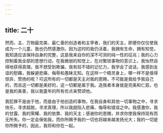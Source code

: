 ```yaml
---
---
---
```

title: 二十
---

然而，主、万物最完美、最仁善的创造者和主宰者，我们的天主，即便你仅仅使我成为一个儿童，我也仍然感激你。因为这时的我仍活着，我拥有生命，拥有知觉，我知道应该保持自身的完整，这是我来自你的深不可测的纯一性的征兆；我的心力控制着我全部的思想行动，在我微弱的知觉上，在对繁琐事物的意识上，我怡然自得地获得真理。我不想受到欺骗，我有较不错的记忆力，我学会了说话，我感到友谊的慰藉，我躲避悲痛、侮辱和愚昧无知。在这样一个精灵身上，哪一样不是值得惊异、赞扬的呢？可这所有的一切都是天主对我的恩赐，不可能是我给予我自己的，而且这一切都是美好的，这一切都是属于我。造我者本身就是完美和仁慈，也是我的美善，我以我童年的所有优点来赞颂他。

我犯罪不是由于他，而是由于他创造的事物，在我自身和其他一切事物之中，寻求快乐，寻求超脱，寻求真理，所以我就陷入悲痛、侮辱和错误之中。我感激你，我的甘露、我的荣耀、我的依靠、我的天主；感谢你的恩赐，并求你使我保持现有而无所失。你一定会保佑我，而你所赐予我的一切也将越来越发扬光大；我的一切是你所赐予的，因此，我将和你在一起。